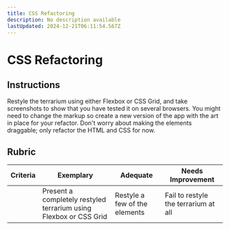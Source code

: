 ```yaml
---
title: CSS Refactoring
description: No description available
lastUpdated: 2024-12-21T06:11:54.567Z
---
```


# CSS Refactoring

## Instructions

Restyle the terrarium using either Flexbox or CSS Grid, and take screenshots to show that you have tested it on several browsers. You might need to change the markup so create a new version of the app with the art in place for your refactor. Don't worry about making the elements draggable; only refactor the HTML and CSS for now.

## Rubric

| Criteria | Exemplary                                                         | Adequate                      | Needs Improvement                    |
| -------- | ----------------------------------------------------------------- | ----------------------------- | ------------------------------------ |
|          | Present a completely restyled terrarium using Flexbox or CSS Grid | Restyle a few of the elements | Fail to restyle the terrarium at all |

